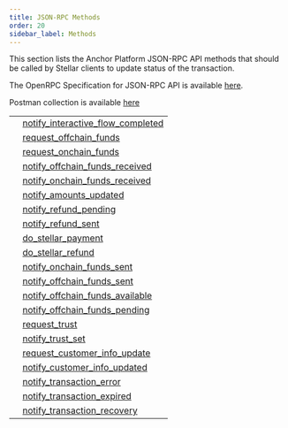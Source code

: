 ```yaml
---
title: JSON-RPC Methods
order: 20
sidebar_label: Methods
---
```



This section lists the Anchor Platform JSON-RPC API methods that should be called by Stellar clients to update status of the transaction.

The OpenRPC Specification for JSON-RPC API is available [here](https://playground.open-rpc.org/?schemaUrl=https://raw.githubusercontent.com/stellar/stellar-docs/main/static/assets/rpc-methods/open-rpc.json).

Postman collection is available [here](https://documenter.getpostman.com/view/9257637/2s9Y5U1kra)

<EndpointsTable title="JSON-RPC Methods">

| | |
| --- | --------------------- |
| | [notify_interactive_flow_completed](notify_interactive_flow_completed/index.mdx) |
| | [request_offchain_funds](request_offchain_funds/index.mdx) |
| | [request_onchain_funds](request_onchain_funds/index.mdx) |
| | [notify_offchain_funds_received](notify_offchain_funds_received/index.mdx) |
| | [notify_onchain_funds_received](notify_onchain_funds_received/index.mdx) |
| | [notify_amounts_updated](notify_amounts_updated/index.mdx) |
| | [notify_refund_pending](notify_refund_pending/index.mdx) |
| | [notify_refund_sent](notify_refund_sent/index.mdx) |
| | [do_stellar_payment](do_stellar_payment/index.mdx) |
| | [do_stellar_refund](do_stellar_refund/index.mdx) |
| | [notify_onchain_funds_sent](notify_onchain_funds_sent/index.mdx) |
| | [notify_offchain_funds_sent](notify_offchain_funds_sent/index.mdx) |
| | [notify_offchain_funds_available](notify_offchain_funds_available/index.mdx) |
| | [notify_offchain_funds_pending](notify_offchain_funds_pending/index.mdx) |
| | [request_trust](request_trust/index.mdx) |
| | [notify_trust_set](notify_trust_set/index.mdx) |
| | [request_customer_info_update](request_customer_info_update/index.mdx) |
| | [notify_customer_info_updated](notify_customer_info_updated/index.mdx) |
| | [notify_transaction_error](notify_transaction_error/index.mdx) |
| | [notify_transaction_expired](notify_transaction_expired/index.mdx) |
| | [notify_transaction_recovery](notify_transaction_recovery/index.mdx) |
</EndpointsTable>

